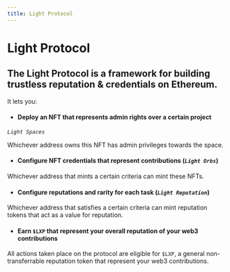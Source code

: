 ```yaml
---
title: Light Protocol
---
```


# Light Protocol

## **The Light Protocol is a framework for building trustless reputation & credentials on Ethereum.**

It lets you:

- #### Deploy an NFT that represents admin rights over a certain project

<span className="protocol">_`Light Spaces`_</span>

Whichever address owns this NFT has admin privileges towards the space.

- #### Configure NFT credentials that represent contributions (<span className="protocol">_`Light Orbs`_</span>)

Whichever address that mints a certain criteria can mint these NFTs.

- #### Configure reputations and rarity for each task (<span className="protocol">_`Light Reputation`_</span>)

Whichever address that satisfies a certain criteria can mint reputation tokens that act as a value for reputation.

- #### Earn `$LXP` that represent your overall reputation of your web3 contributions

All actions taken place on the protocol are eligible for <span className="LXP">`$LXP`</span>, a general non-transferrable reputation token that represent your web3 contributions.
